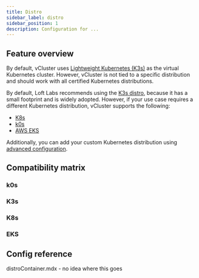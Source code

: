 ```yaml
---
title: Distro
sidebar_label: distro
sidebar_position: 1
description: Configuration for ...
---
```





## Feature overview

By default, vCluster uses [Lightweight Kubernetes (K3s)](https://k3s.io/) as the virtual Kubernetes cluster. However, vCluster is not tied to a specific distribution and should work with all certified Kubernetes distributions.

By default, Loft Labs recommends using the [K3s distro](./k8s.mdx), because it has a small footprint and is widely adopted. However, if your use case requires a different Kubernetes distribution, vCluster  supports the following:

* [K8s](./k8s.mdx)
* [k0s](./k3s.mdx)
* [AWS EKS](./eks.mdx)

Additionally, you can add your custom Kubernetes distribution using [advanced configuration](./advanced.mdx).

## Compatibility matrix

### k0s

<K0sCompat/>

### K3s

<K3sCompat/>

### K8s

<K8sCompat/>

### EKS

<EKSCompat/>

## Config reference

<Distro/>


distroContainer.mdx - no idea where this goes
<DistroContainer/>

